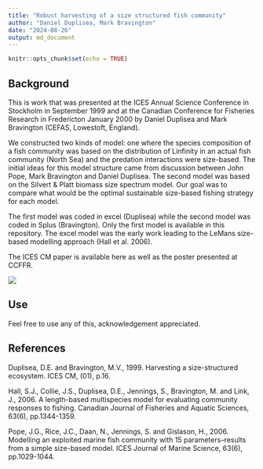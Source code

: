 ```yaml
---
title: "Robust harvesting of a size structured fish community"
author: "Daniel Duplisea, Mark Bravington"
date: "2024-08-26"
output: md_document
---
```


```r
knitr::opts_chunk$set(echo = TRUE)
```

## Background

This is work that was presented at the ICES Annual Science Conference in Stockholm in September 1999 and at the Canadian Conference for Fisheries Research in Fredericton January 2000 by Daniel Duplisea and Mark Bravington (CEFAS, Lowestoft, England).

We constructed two kinds of model: one where the species composition of a fish community was based on the distribution of Linfinity in an actual fish community (North Sea) and the predation interactions were size-based. The initial ideas for this model structure came from discussion between John Pope, Mark Bravington and Daniel Duplisea. The second model was based on the Silvert & Platt biomass size spectrum model. Our goal was to compare what would be the optimal sustainable size-based fishing strategy for each model.

The first model was coded in excel (Duplisea) while the second model was coded in Splus (Bravington). Only the first model is available in this repository. The excel model was the early work leading to the LeMans size-based modelling approach (Hall et al. 2006).

The ICES CM paper is available here as well as the poster presented at CCFFR.

![](ccffr.png)

## Use

Feel free to use any of this, acknowledgement appreciated.

## References

Duplisea, D.E. and Bravington, M.V., 1999. Harvesting a size-structured ecosystem. ICES CM, (01), p.16.

Hall, S.J., Collie, J.S., Duplisea, D.E., Jennings, S., Bravington, M. and Link, J., 2006. A length-based multispecies model for evaluating community responses to fishing. Canadian Journal of Fisheries and Aquatic Sciences, 63(6), pp.1344-1359.

Pope, J.G., Rice, J.C., Daan, N., Jennings, S. and Gislason, H., 2006. Modelling an exploited marine fish community with 15 parameters–results from a simple size-based model. ICES Journal of Marine Science, 63(6), pp.1029-1044.